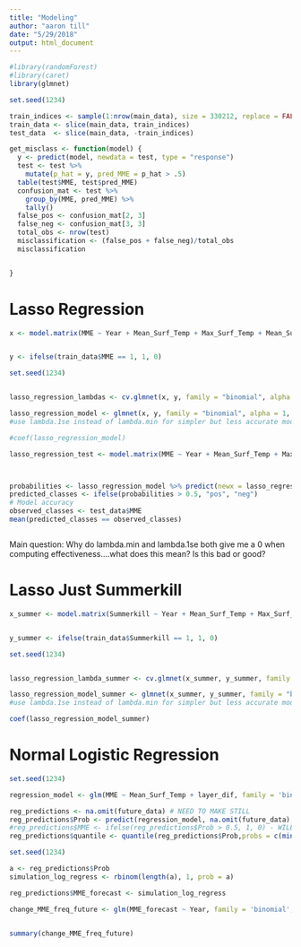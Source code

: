 ```yaml
---
title: "Modeling"
author: "aaron till"
date: "5/29/2018"
output: html_document
---
```

```r
#library(randomForest)
#library(caret)
library(glmnet)

```


```r

set.seed(1234)

train_indices <- sample(1:nrow(main_data), size = 330212, replace = FALSE) #half
train_data <- slice(main_data, train_indices) 
test_data  <- slice(main_data, -train_indices)


```

```r

get_misclass <- function(model) {
  y <- predict(model, newdata = test, type = "response")
  test <- test %>%
    mutate(p_hat = y, pred_MME = p_hat > .5)
  table(test$MME, test$pred_MME)
  confusion_mat <- test %>%
    group_by(MME, pred_MME) %>%
    tally()
  false_pos <- confusion_mat[2, 3]
  false_neg <- confusion_mat[3, 3]
  total_obs <- nrow(test)
  misclassification <- (false_pos + false_neg)/total_obs
  misclassification


}
```




# Lasso Regression

```r

x <- model.matrix(MME ~ Year + Mean_Surf_Temp + Max_Surf_Temp + Mean_Surf_Zscore + Max_Surf_Zscore + layer_dif + Spring + Ice_Duration + Schmidt + Variance_After_Ice_30 + Cumulative_Above_0 + V2, train_data) 


y <- ifelse(train_data$MME == 1, 1, 0)

```



```r
set.seed(1234)


lasso_regression_lambdas <- cv.glmnet(x, y, family = "binomial", alpha = 1) # alpha = 0 ridge, 1 for lasso, between 0 and 1 for elastic 

lasso_regression_model <- glmnet(x, y, family = "binomial", alpha = 1, lambda = lasso_regression_lambdas$lambda.1se) # alpha = 0 ridge, 1 for lasso, between 0 and 1 for elastic 
#use lambda.1se instead of lambda.min for simpler but less accurate model

#coef(lasso_regression_model)

```



```r

lasso_regression_test <- model.matrix(MME ~ Year + Mean_Surf_Temp + Max_Surf_Temp + Mean_Surf_Zscore + Max_Surf_Zscore + layer_dif + Spring + Ice_Duration + Schmidt + Variance_After_Ice_30 + Cumulative_Above_0 + V2, test_data)



probabilities <- lasso_regression_model %>% predict(newx = lasso_regression_test)
predicted_classes <- ifelse(probabilities > 0.5, "pos", "neg")
# Model accuracy 
observed_classes <- test_data$MME
mean(predicted_classes == observed_classes)



```


Main question: Why do lambda.min and lambda.1se both give me a 0 when computing effectiveness....what does this mean?  Is this bad or good?
 
 
# Lasso Just Summerkill

```r

x_summer <- model.matrix(Summerkill ~ Year + Mean_Surf_Temp + Max_Surf_Temp + Mean_Surf_Zscore + Max_Surf_Zscore + layer_dif + Spring + Schmidt + Variance_After_Ice_30 + Cumulative_Above_0 + V2, train_data) 


y_summer <- ifelse(train_data$Summerkill == 1, 1, 0)

```



```r
set.seed(1234)


lasso_regression_lambda_summer <- cv.glmnet(x_summer, y_summer, family = "binomial", alpha = 1) # alpha = 0 ridge, 1 for lasso, between 0 and 1 for elastic 

lasso_regression_model_summer <- glmnet(x_summer, y_summer, family = "binomial", alpha = 1, lambda = lasso_regression_lambda_summer$lambda.1se) # alpha = 0 ridge, 1 for lasso, between 0 and 1 for elastic 
#use lambda.1se instead of lambda.min for simpler but less accurate model

coef(lasso_regression_model_summer)

```


 
# Normal Logistic Regression 



```r
set.seed(1234)

regression_model <- glm(MME ~ Mean_Surf_Temp + layer_dif, family = 'binomial', data=main_data) # data sample for predictions

reg_predictions <- na.omit(future_data) # NEED TO MAKE STILL
reg_predictions$Prob <- predict(regression_model, na.omit(future_data), type = 'response')
#reg_predictions$MME <- ifelse(reg_predictions$Prob > 0.5, 1, 0) - WILL NEVER APPLY
reg_predictions$quantile <- quantile(reg_predictions$Prob,probs = c(min(reg_predictions$Prob), max(reg_predictions$Prob)), na.rm = TRUE)

```

```r
set.seed(1234)

a <- reg_predictions$Prob
simulation_log_regress <- rbinom(length(a), 1, prob = a)

reg_predictions$MME_forecast <- simulation_log_regress

```

```r

change_MME_freq_future <- glm(MME_forecast ~ Year, family = 'binomial', data=reg_predictions)


summary(change_MME_freq_future) 

```



